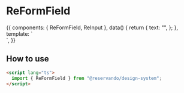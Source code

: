 
<Meta title="Components/ReFormField" component={ReFormField} />

# ReFormField

<Description of={ReFormField} />

<Canvas>
  <Story name="basic">
    {{
      components: { ReFormField, ReInput },
      data() {
        return {
          text: "",
        };
      },
      template: `
      <div style="max-width: 400px;">
        <ReFormField error="Please complete the value">
          <ReInput ref="input" v-model="text" required />
        </ReFormField>
      </div>
    `,
    }}
  </Story>
</Canvas>

## How to use

```html
<script lang="ts">
  import { ReFormField } from "@reservando/design-system";
</script>
```

<ArgsTable of={ReFormField} />
